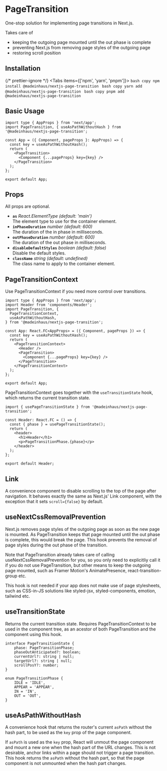 
# PageTransition

One-stop solution for implementing page transitions in Next.js.

Takes care of

- keeping the outgoing page mounted until the out phase is complete
- preventing Next.js from removing page styles of the outgoing page
- restoring scroll position

## Installation

{/* prettier-ignore */}
<Tabs items={['npm', 'yarn', 'pnpm']}>
    <Tab>
        ```bash copy
        npm install @madeinhaus/nextjs-page-transition
        ```
    </Tab>
    <Tab>
        ```bash copy
        yarn add @madeinhaus/nextjs-page-transition
        ```
    </Tab>
    <Tab>
        ```bash copy
        pnpm add @madeinhaus/nextjs-page-transition
        ```
    </Tab>
</Tabs>

## Basic Usage

```tsx filename="_app.tsx" copy showLineNumbers=true
import type { AppProps } from 'next/app';
import PageTransition, { useAsPathWithoutHash } from '@madeinhaus/nextjs-page-transition';

const App = ({ Component, pageProps }: AppProps) => {
  const key = useAsPathWithoutHash();
  return (
    <PageTransition>
      <Component {...pageProps} key={key} />
    </PageTransition>
  );
};

export default App;
```

## Props

All props are optional.

- **`as`** _React.ElementType (default: 'main')_<br />
  The element type to use for the container element.
- **`inPhaseDuration`** _number (default: 600)_<br />
  The duration of the in phase in milliseconds.
- **`outPhaseDuration`** _number (default: 600)_<br />
  The duration of the out phase in milliseconds.
- **`disableDefaultStyles`** _boolean (default: false)_<br />
  Disable the default styles.
- **`className`** _string (default: undefined)_<br />
  The class name to apply to the container element.

## PageTransitionContext

Use PageTransitionContext if you need more control over transitions.

```tsx filename="_app.tsx" {11,16} copy showLineNumbers=true
import type { AppProps } from 'next/app';
import Header from 'components/Header';
import PageTransition, {
  PageTransitionContext,
  useAsPathWithoutHash,
} from '@madeinhaus/nextjs-page-transition';

const App: React.FC<AppProps> = ({ Component, pageProps }) => {
  const key = useAsPathWithoutHash();
  return (
    <PageTransitionContext>
      <Header />
      <PageTransition>
        <Component {...pageProps} key={key} />
      </PageTransition>
    </PageTransitionContext>
  );
};

export default App;
```

PageTransitionContext goes together with the `useTransitionState` hook,
which returns the current transition state.

```tsx filename="components/Header.tsx" {4} copy showLineNumbers=true
import { usePageTransitionState } from '@madeinhaus/nextjs-page-transition';

const Header: React.FC = () => {
  const { phase } = usePageTransitionState();
  return (
    <header>
      <h1>Header</h1>
      <p>PageTransitionPhase.{phase}</p>
    </header>
  );
};

export default Header;
```

## Link

A convenience component to disable scrolling to the top of the page after
navigation. It behaves exactly the same as Next.js' Link component, with
the exception that it sets `scroll={false}` by default.

## useNextCssRemovalPrevention

Next.js removes page styles of the outgoing page as soon as the new page is
mounted. As PageTransition keeps that page mounted until the out phase
is complete, this would break the page. This hook prevents the removal of
page styles during the out phase of the transition.

Note that PageTransition already takes care of calling useNextCssRemovalPrevention
for you, so you only need to explicitliy call it if you do not use PageTransition,
but other means to keep the outgoing page mounted, such as Framer Motion's
AnimatePresence, react-transition-group etc.

This hook is not needed if your app does not make use of page stylesheets,
such as CSS-in-JS solutions like styled-jsx, styled-components, emotion,
tailwind etc.

## useTransitionState

Returns the current transition state. Requires PageTransitionContext to be
used in the component tree, as an acestor of both PageTransition and the
component using this hook.

```tsx copy showLineNumbers=true
interface PageTransitionState {
    phase: PageTransitionPhase;
    phaseOutAnticipated?: boolean;
    currentUrl?: string | null;
    targetUrl?: string | null;
    scrollPosY?: number;
}

enum PageTransitionPhase {
    IDLE = 'IDLE',
    APPEAR = 'APPEAR',
    IN = 'IN',
    OUT = 'OUT',
}
```

## useAsPathWithoutHash

A convenience hook that returns the router's current `asPath` without
the hash part, to be used as the `key` prop of the page component.

If `asPath` is used as the `key` prop, React will unmout the page component
and mount a new one when the hash part of the URL changes. This is not
desirable, anchor links within a page should not trigger a page transition.
This hook returns the `asPath` without the hash part, so that the page component
is not unmounted when the hash part changes.
